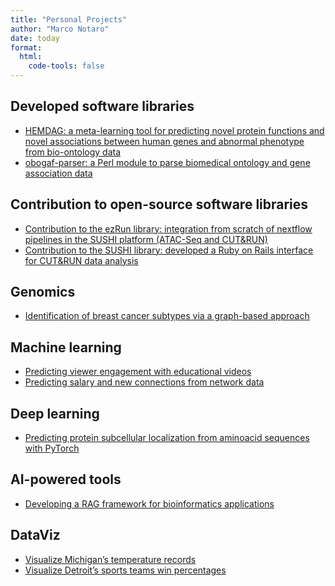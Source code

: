 ```yaml
---
title: "Personal Projects"
author: "Marco Notaro"
date: today
format:
  html:
    code-tools: false
---
```


## Developed software libraries

- [HEMDAG: a meta-learning tool for predicting novel protein functions and novel associations between human genes and abnormal phenotype from bio-ontology data](https://hemdag.readthedocs.io/en/latest/)
- [obogaf-parser: a Perl module to parse biomedical ontology and gene association data](https://obogaf-parser.readthedocs.io/en/latest/)


## Contribution to open-source software libraries

- [Contribution to the ezRun library: integration from scratch of nextflow pipelines in the SUSHI platform (ATAC-Seq and CUT\&RUN)](https://github.com/uzh/ezRun/commits?author=marconotaro)
- [Contribution to the SUSHI library: developed a Ruby on Rails interface for CUT&RUN data analysis](https://github.com/uzh/sushi/commits?author=marconotaro)


## Genomics

- [Identification of breast cancer subtypes via a graph-based approach](cancer-subtypes.qmd)


## Machine learning

- [Predicting viewer engagement with educational videos](ml-video.ipynb)
- [Predicting salary and new connections from network data](ml-graph.ipynb)


## Deep learning

- [Predicting protein subcellular localization from aminoacid sequences with PyTorch](cnn_vs_fnn.ipynb)


## AI-powered tools

- [Developing a RAG framework for bioinformatics applications](https://github.com/marconotaro/llm-sib)


## DataViz

- [Visualize Michigan's temperature records](weather-records.ipynb)
- [Visualize Detroit's sports teams win percentages](detroit-wiki.ipynb)

